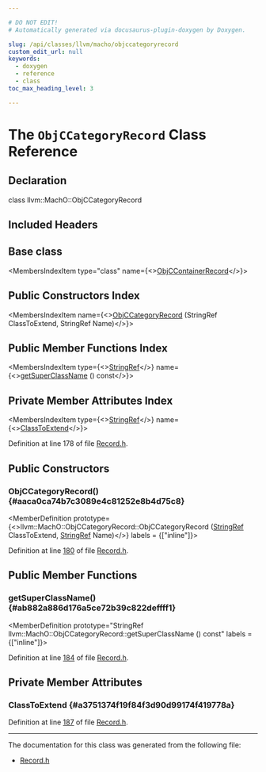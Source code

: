 ```yaml
---

# DO NOT EDIT!
# Automatically generated via docusaurus-plugin-doxygen by Doxygen.

slug: /api/classes/llvm/macho/objccategoryrecord
custom_edit_url: null
keywords:
  - doxygen
  - reference
  - class
toc_max_heading_level: 3

---
```





# The `ObjCCategoryRecord` Class Reference

<DoxygenPage pluginConfig={pluginConfig}>



## Declaration

<CodeBlock>class llvm::MachO::ObjCCategoryRecord</CodeBlock>

## Included Headers

<IncludesList>
<IncludesListItem
  filePath="llvm/TextAPI/Record.h"
  permalink="/docs/api/files/include/include/llvm/include/llvm/textapi/record-h"
  isLocal="true" />
</IncludesList>

## Base class

<MembersIndex>

<MembersIndexItem
  type="class"
  name={<><a href="/docs/api/classes/llvm/macho/objccontainerrecord">ObjCContainerRecord</a></>}>
</MembersIndexItem>

</MembersIndex>

## Public Constructors Index

<MembersIndex>

<MembersIndexItem
  name={<><a href="#aaca0ca74b7c3089e4c81252e8b4d75c8">ObjCCategoryRecord</a> (StringRef ClassToExtend, StringRef Name)</>}>
</MembersIndexItem>

</MembersIndex>

## Public Member Functions Index

<MembersIndex>

<MembersIndexItem
  type={<><a href="/docs/api/classes/llvm/stringref">StringRef</a></>}
  name={<><a href="#ab882a886d176a5ce72b39c822deffff1">getSuperClassName</a> () const</>}>
</MembersIndexItem>

</MembersIndex>

## Private Member Attributes Index

<MembersIndex>

<MembersIndexItem
  type={<><a href="/docs/api/classes/llvm/stringref">StringRef</a></>}
  name={<><a href="#a3751374f19f84f3d90d99174f419778a">ClassToExtend</a></>}>
</MembersIndexItem>

</MembersIndex>


Definition at line 178 of file <a href="/docs/api/files/include/include/llvm/include/llvm/textapi/record-h">Record.h</a>.

<SectionDefinition>

## Public Constructors

### ObjCCategoryRecord() {#aaca0ca74b7c3089e4c81252e8b4d75c8}

<MemberDefinition
  prototype={<>llvm::MachO::ObjCCategoryRecord::ObjCCategoryRecord (<a href="/docs/api/classes/llvm/stringref">StringRef</a> ClassToExtend, <a href="/docs/api/classes/llvm/stringref">StringRef</a> Name)</>}
  labels = {["inline"]}>

Definition at line <a href="/docs/api/files/include/include/llvm/include/llvm/textapi/record-h/#l00180">180</a> of file <a href="/docs/api/files/include/include/llvm/include/llvm/textapi/record-h">Record.h</a>.
</MemberDefinition>

</SectionDefinition>

<SectionDefinition>

## Public Member Functions

### getSuperClassName() {#ab882a886d176a5ce72b39c822deffff1}

<MemberDefinition
  prototype="StringRef llvm::MachO::ObjCCategoryRecord::getSuperClassName () const"
  labels = {["inline"]}>

Definition at line <a href="/docs/api/files/include/include/llvm/include/llvm/textapi/record-h/#l00184">184</a> of file <a href="/docs/api/files/include/include/llvm/include/llvm/textapi/record-h">Record.h</a>.
</MemberDefinition>

</SectionDefinition>

<SectionDefinition>

## Private Member Attributes

### ClassToExtend {#a3751374f19f84f3d90d99174f419778a}

<MemberDefinition
  prototype="StringRef llvm::MachO::ObjCCategoryRecord::ClassToExtend">

Definition at line <a href="/docs/api/files/include/include/llvm/include/llvm/textapi/record-h/#l00187">187</a> of file <a href="/docs/api/files/include/include/llvm/include/llvm/textapi/record-h">Record.h</a>.
</MemberDefinition>

</SectionDefinition>

<hr/>

The documentation for this class was generated from the following file:

<ul>
<li><a href="/docs/api/files/include/include/llvm/include/llvm/textapi/record-h">Record.h</a></li>
</ul>

</DoxygenPage>

